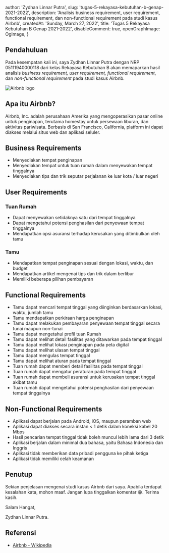 
  author: 'Zydhan Linnar Putra',
  slug: 'tugas-5-rekayasa-kebutuhan-b-genap-2021-2022',
  description:
    'Analisis business requirement, user requirement, functional requirement, dan non-functional requirement pada studi kasus Airbnb',
  createdAt: 'Sunday, March 27, 2022',
  title: 'Tugas 5 Rekayasa Kebutuhan B Genap 2021-2022',
  disableComment: true,
  openGraphImage: OgImage,
}

## Pendahuluan

Pada kesempatan kali ini, saya Zydhan Linnar Putra dengan NRP 05111940000118 dari kelas Rekayasa Kebutuhan B akan memaparkan hasil analisis _business requirement, user requirement, functional requirement_, dan _non-functional requirement_ pada studi kasus Airbnb.

<Image src={AirbnbLogo} placeholder="blur" alt="Airbnb logo" />

## Apa itu Airbnb?

Airbnb, Inc. adalah perusahaan Amerika yang mengoperasikan pasar online untuk penginapan, terutama homestay untuk persewaan liburan, dan aktivitas pariwisata. Berbasis di San Francisco, California, platform ini dapat diakses melalui situs web dan aplikasi seluler.

## Business Requirements

- Menyediakan tempat penginapan
- Menyediakan tempat untuk tuan rumah dalam menyewakan tempat tinggalnya
- Menyediakan tips dan trik seputar perjalanan ke luar kota / luar negeri

## User Requirements

### Tuan Rumah

- Dapat menyewakan setidaknya satu dari tempat tinggalnya
- Dapat mengetahui potensi penghasilan dari penyewaan tempat tinggalnya
- Mendapatkan opsi asuransi terhadap kerusakan yang ditimbulkan oleh tamu

### Tamu

- Mendapatkan tempat penginapan sesuai dengan lokasi, waktu, dan budget
- Mendapatkan artikel mengenai tips dan trik dalam berlibur
- Memiliki beberapa pilihan pembayaran

## Functional Requirements

- Tamu dapat mencari tempat tinggal yang diinginkan berdasarkan lokasi, waktu, jumlah tamu
- Tamu mendapatkan perkiraan harga penginapan
- Tamu dapat melakukan pembayaran penyewaan tempat tinggal secara tunai maupun non-tunai
- Tamu dapat mengetahui profil tuan Rumah
- Tamu dapat melihat detail fasilitas yang ditawarkan pada tempat tinggal
- Tamu dapat melihat lokasi penginapan pada peta digital
- Tamu dapat melihat ulasan tempat tinggal
- Tamu dapat mengulas tempat tinggal
- Tamu dapat melihat aturan pada tempat tinggal
- Tuan rumah dapat memberi detail fasilitas pada tempat tinggal
- Tuan rumah dapat mengatur peraturan pada tempat tinggal
- Tuan rumah dapat membeli asuransi untuk kerusakan tempat tinggal akibat tamu
- Tuan rumah dapat mengetahui potensi penghasilan dari penyewaan tempat tinggalnya

## Non-Functional Requirements

- Aplikasi dapat berjalan pada Android, iOS, maupun peramban web
- Aplikasi dapat diakses secara instan < 1 detik dalam koneksi kabel 20 Mbps
- Hasil pencarian tempat tinggal tidak boleh muncul lebih lama dari 3 detik
- Aplikasi berjalan dalam minimal dua bahasa, yaitu Bahasa Indonesia dan Inggris
- Aplikasi tidak memberikan data pribadi pengguna ke pihak ketiga
- Aplikasi tidak memiliki celah keamanan

## Penutup

Sekian penjelasan mengenai studi kasus Airbnb dari saya. Apabila terdapat kesalahan kata, mohon maaf. Jangan lupa tinggalkan komentar 😁. Terima kasih.

Salam Hangat,

Zydhan Linnar Putra.

## Referensi

- [Airbnb - Wikipedia](https://en.wikipedia.org/wiki/Airbnb)

